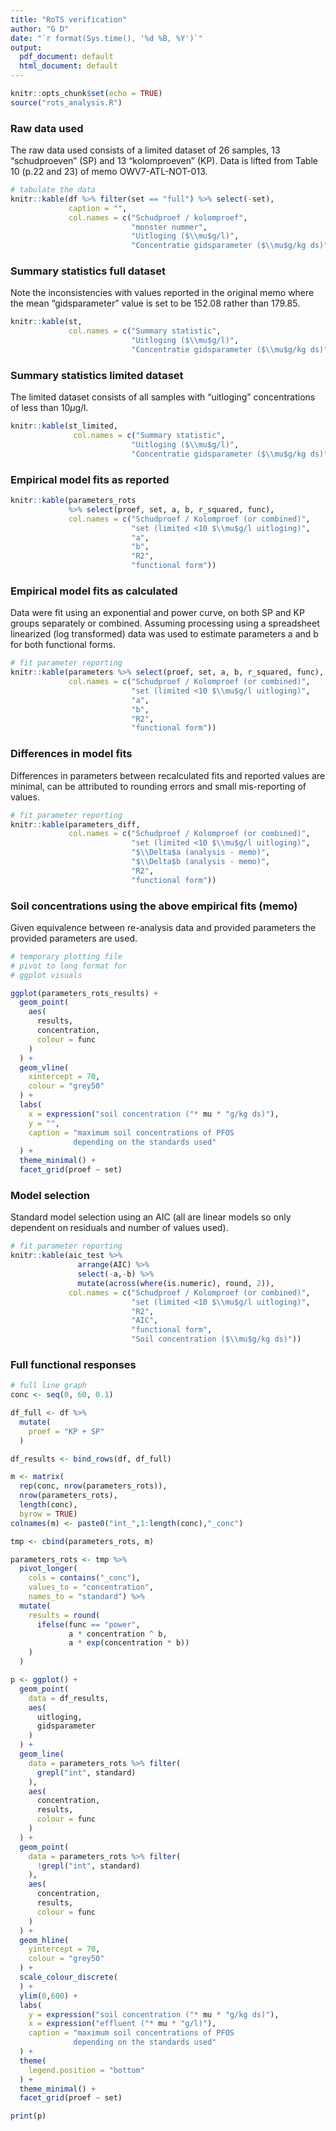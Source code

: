 ```yaml
---
title: "RoTS verification"
author: "G D"
date: "`r format(Sys.time(), '%d %B, %Y')`"
output:
  pdf_document: default
  html_document: default
---
```


```r
knitr::opts_chunk$set(echo = TRUE)
source("rots_analysis.R")
```

### Raw data used

The raw data used consists of a limited dataset of 26 samples, 13 "schudproeven" (SP) and 13 "kolomproeven" (KP). Data is lifted from Table 10 (p.22 and 23) of memo OWV7-ATL-NOT-013.

```r
# tabulate the data
knitr::kable(df %>% filter(set == "full") %>% select(-set),
             caption = "",
             col.names = c("Schudproef / kolomproef",
                           "monster nummer",
                           "Uitloging ($\\mu$g/l)",
                           "Concentratie gidsparameter ($\\mu$g/kg ds)"))
```

### Summary statistics full dataset

Note the inconsistencies with values reported in the original memo where the mean
"gidsparameter" value is set to be 152.08 rather than 179.85.

```r
knitr::kable(st,
             col.names = c("Summary statistic",
                           "Uitloging ($\\mu$g/l)",
                           "Concentratie gidsparameter ($\\mu$g/kg ds)"))
```
### Summary statistics limited dataset

The limited dataset consists of all samples with "uitloging" concentrations of less than 10$\mu$g/l.

```r
knitr::kable(st_limited,
              col.names = c("Summary statistic",
                           "Uitloging ($\\mu$g/l)",
                           "Concentratie gidsparameter ($\\mu$g/kg ds)"))
```

### Empirical model fits as reported

```r
knitr::kable(parameters_rots
             %>% select(proef, set, a, b, r_squared, func),
             col.names = c("Schudproef / Kolomproef (or combined)",
                           "set (limited <10 $\\mu$g/l uitloging)",
                           "a",
                           "b",
                           "R2",
                           "functional form"))
```

### Empirical model fits as calculated

Data were fit using an exponential and power curve, on both SP and KP groups separately or combined. Assuming processing using a spreadsheet linearized (log transformed) data was used
to estimate parameters a and b for both functional forms.

```r
# fit parameter reporting
knitr::kable(parameters %>% select(proef, set, a, b, r_squared, func),
             col.names = c("Schudproef / Kolomproef (or combined)",
                           "set (limited <10 $\\mu$g/l uitloging)",
                           "a",
                           "b",
                           "R2",
                           "functional form"))
```

### Differences in model fits

Differences in parameters between recalculated fits and reported values are minimal, can be attributed to rounding errors and small mis-reporting of values.

```r
# fit parameter reporting
knitr::kable(parameters_diff,
             col.names = c("Schudproef / Kolomproef (or combined)",
                           "set (limited <10 $\\mu$g/l uitloging)",
                           "$\\Delta$a (analysis - memo)",
                           "$\\Delta$b (analysis - memo)",
                           "R2",
                           "functional form"))
```


### Soil concentrations using the above empirical fits (memo)

Given equivalence between re-analysis data and provided parameters the provided parameters are used.

```r
# temporary plotting file
# pivot to long format for
# ggplot visuals

ggplot(parameters_rots_results) +
  geom_point(
    aes(
      results,
      concentration,
      colour = func
    )
  ) +
  geom_vline(
    xintercept = 70,
    colour = "grey50"
  ) +
  labs(
    x = expression("soil concentration ("* mu * "g/kg ds)"),
    y = "",
    caption = "maximum soil concentrations of PFOS
              depending on the standards used"
  ) +
  theme_minimal() +
  facet_grid(proef ~ set)
```

### Model selection

Standard model selection using an AIC (all are linear models so only dependent on residuals and number of values used).

```r
# fit parameter reporting
knitr::kable(aic_test %>%
               arrange(AIC) %>%
               select(-a,-b) %>%
               mutate(across(where(is.numeric), round, 2)),
             col.names = c("Schudproef / Kolomproef (or combined)",
                           "set (limited <10 $\\mu$g/l uitloging)",
                           "R2",
                           "AIC",
                           "functional form",
                           "Soil concentration ($\\mu$g/kg ds)"))
```


### Full functional responses

```r
# full line graph
conc <- seq(0, 60, 0.1)

df_full <- df %>%
  mutate(
    proef = "KP + SP"
  )

df_results <- bind_rows(df, df_full)

m <- matrix(
  rep(conc, nrow(parameters_rots)),
  nrow(parameters_rots),
  length(conc),
  byrow = TRUE)
colnames(m) <- paste0("int_",1:length(conc),"_conc")

tmp <- cbind(parameters_rots, m)

parameters_rots <- tmp %>%
  pivot_longer(
    cols = contains("_conc"),
    values_to = "concentration",
    names_to = "standard") %>%
  mutate(
    results = round(
      ifelse(func == "power",
             a * concentration ^ b,
             a * exp(concentration * b))
    )
  )

p <- ggplot() +
  geom_point(
    data = df_results,
    aes(
      uitloging,
      gidsparameter
    )
  ) +
  geom_line(
    data = parameters_rots %>% filter(
      grepl("int", standard)
    ),
    aes(
      concentration,
      results,
      colour = func
    )
  ) +
  geom_point(
    data = parameters_rots %>% filter(
      !grepl("int", standard)
    ),
    aes(
      concentration,
      results,
      colour = func
    )
  ) +
  geom_hline(
    yintercept = 70,
    colour = "grey50"
  ) +
  scale_colour_discrete(
  ) +
  ylim(0,600) +
  labs(
    y = expression("soil concentration ("* mu * "g/kg ds)"),
    x = expression("effluent ("* mu * "g/l)"),
    caption = "maximum soil concentrations of PFOS
              depending on the standards used"
  ) +
  theme(
    legend.position = "bottom"
  ) +
  theme_minimal() +
  facet_grid(proef ~ set)

print(p)

```

